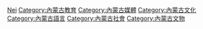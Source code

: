 [[Category:中國各省語言政策|Nei]]
[[Category:內蒙古教育|Category:內蒙古教育]]
[[Category:內蒙古媒體|Category:內蒙古媒體]]
[[Category:內蒙古文化|Category:內蒙古文化]]
[[Category:內蒙古語言|Category:內蒙古語言]]
[[Category:內蒙古社會|Category:內蒙古社會]]
[[Category:內蒙古文物|Category:內蒙古文物]]